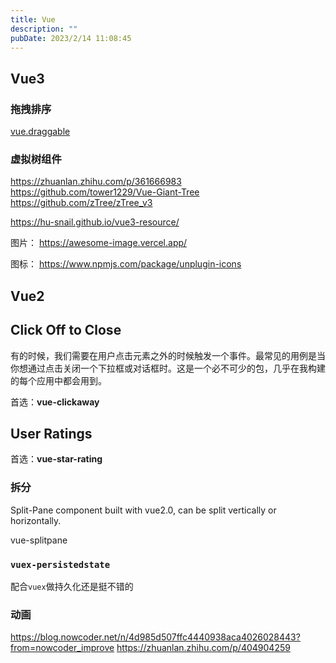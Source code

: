 ```yaml
---
title: Vue
description: ""
pubDate: 2023/2/14 11:08:45
---
```


## Vue3

### 拖拽排序
[vue.draggable](https://github.com/SortableJS/vue.draggable.next)

### 虚拟树组件
https://zhuanlan.zhihu.com/p/361666983
https://github.com/tower1229/Vue-Giant-Tree
https://github.com/zTree/zTree_v3

https://hu-snail.github.io/vue3-resource/

图片：
https://awesome-image.vercel.app/

图标：
https://www.npmjs.com/package/unplugin-icons


## Vue2

## Click Off to Close

有的时候，我们需要在用户点击元素之外的时候触发一个事件。最常见的用例是当你想通过点击关闭一个下拉框或对话框时。这是一个必不可少的包，几乎在我构建的每个应用中都会用到。

首选：**vue-clickaway**

## User Ratings

首选：**vue-star-rating**

### 拆分

Split-Pane component built with vue2.0, can be split vertically or horizontally.

vue-splitpane


### `vuex-persistedstate`
配合`vuex`做持久化还是挺不错的

### 动画
https://blog.nowcoder.net/n/4d985d507ffc4440938aca4026028443?from=nowcoder_improve
https://zhuanlan.zhihu.com/p/404904259